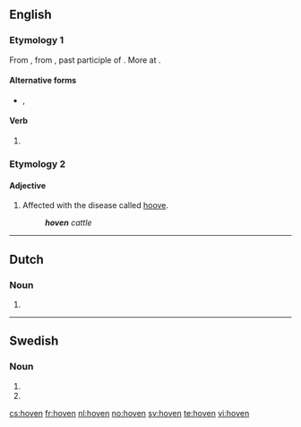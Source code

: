 ==English==

===Etymology 1===
From {{etyl|enm}} {{term|hoven|lang=enm}}, from {{etyl|ang}} {{term|gehafen|ġehafen|lang=ang}}, past participle of {{term|hebban||to lift|lang=ang}}. More at {{l|en|heave}}.

====Alternative forms====
* {{l|en|hove}}, {{l|en|heaved}}

====Verb====
{{en-verb form}}

# {{form of|Alternative past participle|heave}}

===Etymology 2===

====Adjective====
{{en-adj|-}}

# Affected with the disease called [[hoove]].
#: '''''hoven''' cattle''

----

==Dutch==

===Noun===
{{head|nl}}
# {{nl-noun-form|pl=1|hof}}

----

==Swedish==

===Noun===
{{head|sv|noun form}}

# {{sv-noun-form-def|hov}}<!-- hoof -->
# {{sv-noun-form-def-pl|hov}}<!-- court -->

[[cs:hoven]]
[[fr:hoven]]
[[nl:hoven]]
[[no:hoven]]
[[sv:hoven]]
[[te:hoven]]
[[vi:hoven]]